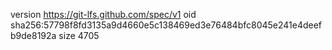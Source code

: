 version https://git-lfs.github.com/spec/v1
oid sha256:57798f8fd3135a9d4660e5c138469ed3e76484bfc8045e241e4deefb9de8192a
size 4705
